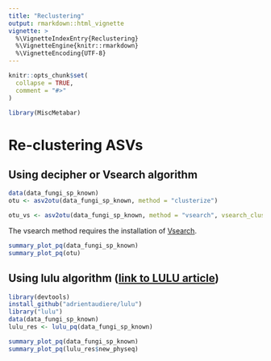 ```yaml
---
title: "Reclustering"
output: rmarkdown::html_vignette
vignette: >
  %\VignetteIndexEntry{Reclustering}
  %\VignetteEngine{knitr::rmarkdown}
  %\VignetteEncoding{UTF-8}
---
```


```r
knitr::opts_chunk$set(
  collapse = TRUE,
  comment = "#>"
)
```

```r
library(MiscMetabar)
```

# Re-clustering ASVs

## Using decipher or Vsearch algorithm
```r
data(data_fungi_sp_known)
otu <- asv2otu(data_fungi_sp_known, method = "clusterize")
```

```r
otu_vs <- asv2otu(data_fungi_sp_known, method = "vsearch", vsearch_cluster_method = "")
```

The vsearch method requires the installation of [Vsearch](https://github.com/torognes/vsearch).

```r
summary_plot_pq(data_fungi_sp_known)
summary_plot_pq(otu)
```

## Using lulu algorithm ([link to LULU article](https://www.nature.com/articles/s41467-017-01312-x))

```r
library(devtools)
install_github("adrientaudiere/lulu")
library("lulu")
data(data_fungi_sp_known)
lulu_res <- lulu_pq(data_fungi_sp_known)
```

```r
summary_plot_pq(data_fungi_sp_known)
summary_plot_pq(lulu_res$new_physeq)
```
